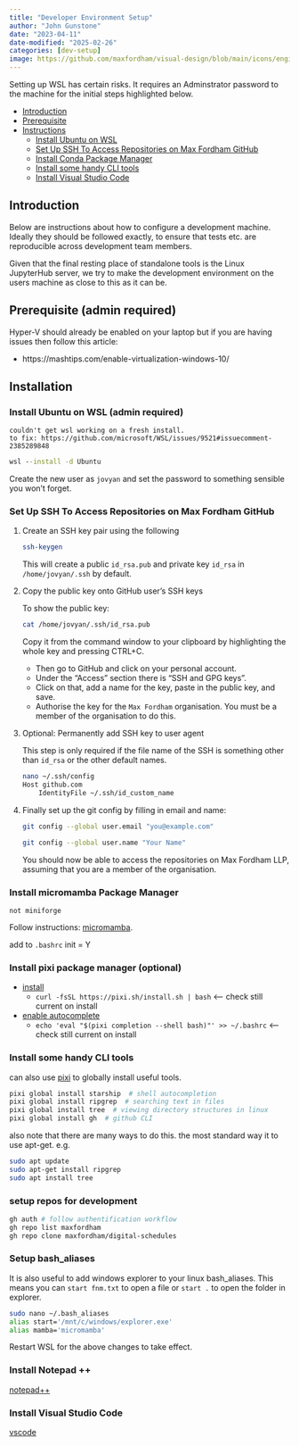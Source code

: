```yaml
---
title: "Developer Environment Setup"
author: "John Gunstone"
date: "2023-04-11"
date-modified: "2025-02-26"
categories: [dev-setup]
image: https://github.com/maxfordham/visual-design/blob/main/icons/engineer-icon.png?raw=true
---
```


::: {.callout-warning}
Setting up WSL has certain risks.
It requires an Adminstrator password to the machine for the initial steps highlighted below.
:::

- [Introduction](#introduction)
- [Prerequisite](#prerequisite)
- [Instructions](#instructions)
  - [Install Ubuntu on WSL](#install-ubuntu-on-wsl)
  - [Set Up SSH To Access Repositories on Max Fordham GitHub](#set-up-ssh-to-access-repositories-on-max-fordham-github)
  - [Install Conda Package Manager](#install-mamba-package-manager)
  - [Install some handy CLI tools](#install-some-handy-cli-tools)
  - [Install Visual Studio Code](#install-visual-studio-code)

## Introduction

Below are instructions about how to configure a development machine. Ideally they should
be followed exactly, to ensure that tests etc. are reproducible across development team
members.

Given that the final resting place of standalone tools is the Linux JupyterHub server,
we try to make the development environment on the users machine as close to this as
it can be.

## Prerequisite (admin required)

Hyper-V should already be enabled on your laptop but if you are having issues then follow this article:

- https://mashtips.com/enable-virtualization-windows-10/

## Installation

### Install Ubuntu on WSL (admin required)

```danger
couldn't get wsl working on a fresh install. 
to fix: https://github.com/microsoft/WSL/issues/9521#issuecomment-2385289848
```

```cmd
wsl --install -d Ubuntu
```

Create the new user as `jovyan` and set the password to something sensible you won't forget.

### Set Up SSH To Access Repositories on Max Fordham GitHub

1. Create an SSH key pair using the following

    ```bash
    ssh-keygen
    ```

    This will create a public `id_rsa.pub` and private key `id_rsa` in `/home/jovyan/.ssh` by default.
        
2. Copy the public key onto GitHub user's SSH keys
	
    To show the public key:

    ```bash
    cat /home/jovyan/.ssh/id_rsa.pub
    ```
        
    Copy it from the command window to your clipboard by highlighting the whole key and pressing CTRL+C.

    - Then go to GitHub and click on your personal account. 
    - Under the "Access" section there is "SSH and GPG keys".
    - Click on that, add a name for the key, paste in the public key, and save.
    - Authorise the key for the `Max Fordham` organisation. You must be a member of the organisation to do this.

3. Optional: Permanently add SSH key to user agent

    This step is only required if the file name of the SSH is something other than `id_rsa` or the other default names.

    ```bash
    nano ~/.ssh/config
    Host github.com
        IdentityFile ~/.ssh/id_custom_name
    ```

4. Finally set up the git config by filling in email and name:

    ```bash
    git config --global user.email "you@example.com"
    ```

    ```bash
    git config --global user.name "Your Name"
    ```

    You should now be able to access the repositories on Max Fordham LLP, assuming that you are a member of the organisation.

### Install micromamba Package Manager

```note
not miniforge
```

Follow instructions: [micromamba](https://mamba.readthedocs.io/en/latest/installation/micromamba-installation.html#).

add to `.bashrc` init = Y

### Install pixi package manager (optional)

- [install](https://pixi.sh/latest/#installation)
  - `curl -fsSL https://pixi.sh/install.sh | bash` <-- check still current on install
- [enable autocomplete](https://pixi.sh/latest/#autocompletion)
  - `echo 'eval "$(pixi completion --shell bash)"' >> ~/.bashrc` <-- check still current on install

### Install some handy CLI tools

can also use [pixi](https://pixi.sh/latest/basic_usage/#use-pixi-as-a-global-installation-tool) to globally install useful tools.

```bash
pixi global install starship  # shell autocompletion
pixi global install ripgrep  # searching text in files
pixi global install tree  # viewing directory structures in linux
pixi global install gh  # github CLI
```

also note that there are many ways to do this. the most standard way it to use apt-get. 
e.g.

```bash
sudo apt update
sudo apt-get install ripgrep
sudo apt install tree
```

### setup repos for development

```bash
gh auth # follow authentification workflow
gh repo list maxfordham
gh repo clone maxfordham/digital-schedules
```

### Setup bash_aliases

It is also useful to add windows explorer to your linux bash_aliases. This means you can `start fnm.txt` to open a file or `start .` to open the folder in explorer.

```bash
sudo nano ~/.bash_aliases
alias start='/mnt/c/windows/explorer.exe'
alias mamba='micromamba'
```

Restart WSL for the above changes to take effect.

### Install Notepad ++

[notepad++](https://notepad-plus-plus.org/downloads/)

### Install Visual Studio Code

[vscode](https://code.visualstudio.com/)

